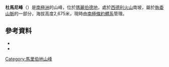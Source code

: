 {{Coord|77|7|S|126|3|W|source:GNIS|display=title}}

'''杜馬尼峰'''（{{lang-en|Doumani Peak}}）是[[南極洲|南極洲]]的山峰，位於[[瑪麗伯德地|瑪麗伯德地]]，處於[[西德利火山|西德利火山]]南坡，屬於[[執委山脈|執委山脈]]的一部分，海拔高度2,675米，現時由[[南極條約體系|南極條約體系]]管理。

==參考資料==
*{{cite gnis | type = antarid | id = 4032| name = Doumani Peak| accessdate = 2012-01-27}}
*{{usgs-gazetteer|id=4032}}

{{DEFAULTSORT:Doumani Peak}}
[[Category:馬里伯地山峰|Category:馬里伯地山峰]]


{{MarieByrdLand-geo-stub}}